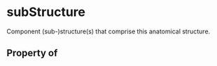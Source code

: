   

# subStructure

Component (sub-)structure(s) that comprise this anatomical structure.

## Property of



